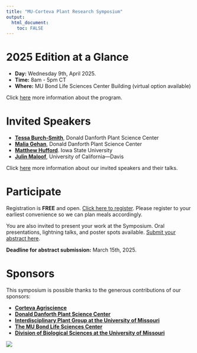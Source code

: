 ```yaml
---
title: "MU-Corteva Plant Research Symposium"
output: 
  html_document:
    toc: FALSE
---
```


# 2025 Edition at a Glance

- **Day:** Wednesday 9th, April 2025.
- **Time:** 8am - 5pm CT
- **Where:** MU Bond Life Sciences Center Building (virtual option available)

Click [here](./program.html) more information about the program.

# Invited Speakers

- [**Tessa Burch-Smith**](https://www.danforthcenter.org/our-work/principal-investigators/tessa-burch-smith/), Donald Danforth Plant Science Center
- [**Malia Gehan**](https://www.danforthcenter.org/our-work/principal-investigators/malia-gehan/), Donald Danforth Plant Science Center
- [**Matthew Hufford**](https://www.eeob.iastate.edu/people/matthew-hufford). Iowa State University
- [**Julin Maloof**](https://biology.ucdavis.edu/people/julin-maloof), University of California&mdash;Davis

Click [here](./invited.html) more information about our invited speakers and their talks.

# Participate

Registration is **FREE** and open. [Click here to register](https://forms.gle/fonpWPpG6ina7ei56). Please register to your earliest convenience so we can plan meals accordingly.

You are also invited to present your work at the Symposium. Oral presentations, lightning talks, and poster spots available. [Submit your abstract here](https://forms.gle/49at15CQVfPgbUwP7).

**Deadline for abstract submission:** March 15th, 2025.

# Sponsors

This symposium is possible thanks to the generous contributions of our sponsors:

- [**Corteva Agriscience**](https://www.corteva.com/)
- [**Donald Danforth Plant Science Center**](https://www.danforthcenter.org/)
- [**Interdisciplinary Plant Group at the University of Missouri**](https://ipg.missouri.edu/)
- [**The MU Bond Life Sciences Center**](https://bondlsc.missouri.edu/)
- [**Division of Biological Sciences at the University of Missouri**](https://biology.missouri.edu/)

![](../figs25/sponsors2025.png)